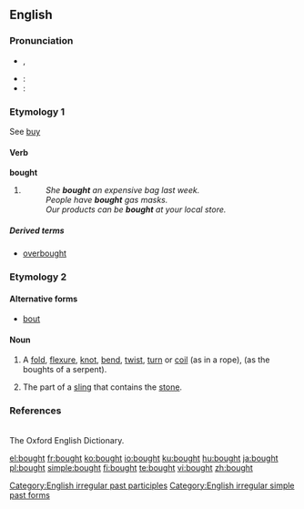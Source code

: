 ==English==

===Pronunciation===
* {{IPA|/'bɔːt/}}, {{SAMPA|/'bO:t/}}
* :{{audio|en-us-bought.ogg|Audio (US)}}
* :{{rhymes|ɔːt}}

===Etymology 1===
See [[buy]]

====Verb====
'''bought'''

# {{past of|[[buy]]}}
#: ''She '''bought''' an expensive bag last week.''
#: ''People have '''bought''' gas masks.''
#: ''Our products can be '''bought''' at your local store.''

=====Derived terms=====
* [[overbought]]

===Etymology 2===
{{etystub}}

====Alternative forms====
* [[bout]]

====Noun====
{{en-noun}}

# {{obsolete}} A [[fold]], [[flexure]], [[knot]], [[bend]], [[twist]], [[turn]] or [[coil]] (as in a rope), (as the boughts of a serpent).
# {{obsolete}} The part of a [[sling]] that contains the [[stone]].

===References===
{{R:Webster 1913}}<br>
The Oxford English Dictionary.

[[Category:English irregular past participles]]
[[Category:English irregular simple past forms]]

[[el:bought]]
[[fr:bought]]
[[ko:bought]]
[[io:bought]]
[[ku:bought]]
[[hu:bought]]
[[ja:bought]]
[[pl:bought]]
[[simple:bought]]
[[fi:bought]]
[[te:bought]]
[[vi:bought]]
[[zh:bought]]